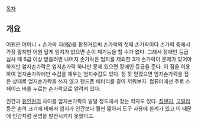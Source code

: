 [[목차]]

== 개요 ==
어원은 어머니 + 손가락 지(指)를 합친거로써 손가락의 첫째 손가락이다
손가락 중에서 가장 짧지만 어원 답게 엄지가 없으면 손이 제기능을 할 수가 없다. 그래서 장애인 등급심사 때 6급 이상 받을려면 나머지 손가락은 엄지를 제외한 3개 손가락이 문제가 있어야 하지만 엄지손가락은 엄지손가락 하나만 문제 있으면 장애인 등급을 준다. 이 점을 이용하여 엄지손가락에만 수갑을 채우는 엄지수갑도 있다. 정 못 믿겠으면 엄지손가락을 접은 상태로 엄지손가락을 쓰지 않고 핸드폰 배터리를 갈아 끼워보자. 컴퓨터에선 주로 스페이스 바를 누르는 손가락으로 알려져 있다.

인간과 [[유인원]]의 차이를 엄지손가락의 발달 정도에서 찾는 학자도 있다. [[침팬지]], [[고릴라]] 등은 손의 크기에 비해서 엄지가 인간보다 훨씬 짦아서 도구 사용에 한계가 있고 이 때문에 인간처럼 문명을 발전시키지 못했다고. 
